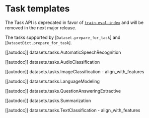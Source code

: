 # Task templates

<Tip warning={true}>

The Task API is deprecated in favor of [`train-eval-index`](https://github.com/huggingface/hub-docs/blob/9ab2555e1c146122056aba6f89af404a8bc9a6f1/datasetcard.md?plain=1#L90-L106) and will be removed in the next major release.

</Tip>

The tasks supported by [`Dataset.prepare_for_task`] and [`DatasetDict.prepare_for_task`].

[[autodoc]] datasets.tasks.AutomaticSpeechRecognition

[[autodoc]] datasets.tasks.AudioClassification

[[autodoc]] datasets.tasks.ImageClassification
    - align_with_features

[[autodoc]] datasets.tasks.LanguageModeling

[[autodoc]] datasets.tasks.QuestionAnsweringExtractive

[[autodoc]] datasets.tasks.Summarization

[[autodoc]] datasets.tasks.TextClassification
    - align_with_features
